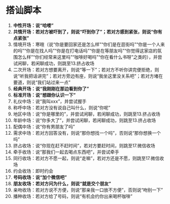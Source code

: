 # 搭讪脚本

1. **中性开场：说“哈喽”**
2. **共情开场：若对方被吓到了，则说“吓到你了”；若对方感到紧张，则说“你有点紧张”**
3. 情境开场：寒暄（说“你是要回家还是怎么样”“你们是在逛街吗”“你是一个人来的吗”“你是在找人吗”“你是在打电话吗”“你是在等朋友吗”“你觉得这家店的氛围怎么样”“你们经常来这里吗”“咖啡好喝吗”“你在看什么书呀”之类的），并尝试闲聊，若闲聊成功，则跳至13.挤占收场
4. 二次开场：若对方想要离开，则说“等一下”；若对方不听你讲完便拒绝，则说“听我把话讲完”；若对方旁边有座，则说“我坐这里没关系吧”；若对方堵在要道，则说“我们站过来一点”
5. **经典开场：说“我刚刚在那边看到你了”**
6. **标准开场：说“想跟你认识一下”**
7. 礼仪中场：说“我叫xxx”，并尝试握手
8. 称呼中场：若对方没有说自己叫什么，则说“你呢”
9. 地区中场：说“你是哪里的”，并尝试闲聊，若闲聊成功，则跳至13.挤占收场
10. 年龄中场：说“你多大了”，并尝试闲聊，若闲聊成功，则跳至13.挤占收场
11. 配偶中场：说“你有男朋友了吗”
12. 需求中场：若对方回答没有，则说“那你想找一个吗”，否则说“那你想换一个吗”
13. 挤占收场：说“你现在赶不赶时间”，若对方要赶时间，则跳至17.微信收场
14. 牵手收场：说“那我们一起去喝点东西吧”，并尝试牵手
15. 同行收场：若对方不愿一起，则说“走嘛”，若对方还是不愿，则跳至17.微信收场
16. 约会收场：即时约会
17. **号码收场：说“加个微信吧”**
18. **朋友收场：若对方问为什么，则说“就是交个朋友”**
19. 亲吻收场：若对方说不方便，则说“那亲我一口放不方便”，否则说“吻别一下”
20. 播种收场：若对方给了号码，则说“有机会约你出来喝杯咖啡”